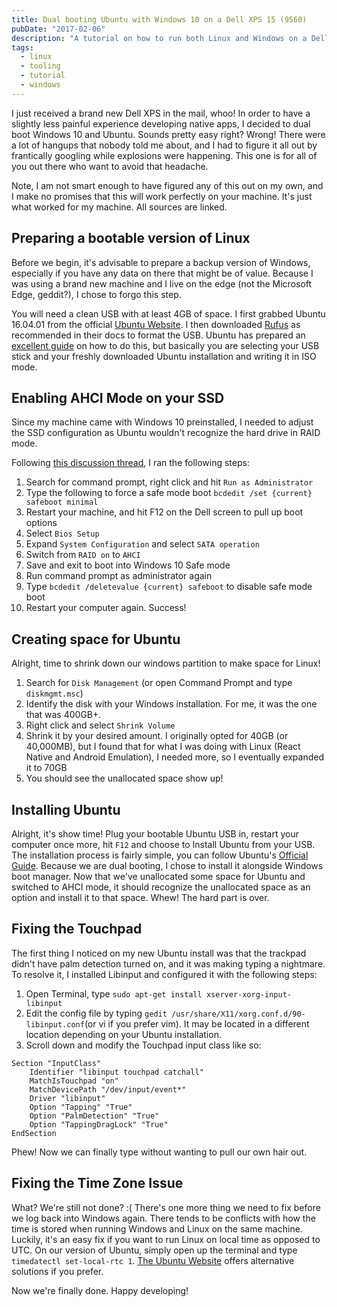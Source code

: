 ---
title: Dual booting Ubuntu with Windows 10 on a Dell XPS 15 (9560)
pubDate: "2017-02-06"
description: "A tutorial on how to run both Linux and Windows on a Dell XPS."
tags:
  - linux
  - tooling
  - tutorial
  - windows
---

I just received a brand new Dell XPS in the mail, whoo! In order to have a slightly less painful experience developing native apps, I decided to dual boot Windows 10 and Ubuntu. Sounds pretty easy right? Wrong! There were a lot of hangups that nobody told me about, and I had to figure it all out by frantically googling while explosions were happening. This one is for all of you out there who want to avoid that headache.

Note, I am not smart enough to have figured any of this out on my own, and I make no promises that this will work perfectly on your machine. It's just what worked for my machine. All sources are linked.

## Preparing a bootable version of Linux

Before we begin, it's advisable to prepare a backup version of Windows, especially if you have any data on there that might be of value. Because I was using a brand new machine and I live on the edge (not the Microsoft Edge, geddit?), I chose to forgo this step.

You will need a clean USB with at least 4GB of space.
I first grabbed Ubuntu 16.04.01 from the official [Ubuntu Website](https://www.ubuntu.com/download/desktop). I then downloaded [Rufus](https://rufus.akeo.ie/) as recommended in their docs to format the USB. Ubuntu has prepared an [excellent guide](https://www.ubuntu.com/download/desktop/create-a-usb-stick-on-windows) on how to do this, but basically you are selecting your USB stick and your freshly downloaded Ubuntu installation and writing it in ISO mode.

## Enabling AHCI Mode on your SSD

Since my machine came with Windows 10 preinstalled, I needed to adjust the SSD configuration as Ubuntu wouldn't recognize the hard drive in RAID mode.

Following [this discussion thread](https://www.tenforums.com/drivers-hardware/15006-attn-ssd-owners-enabling-ahci-mode-after-windows-10-installation.html), I ran the following steps:

1. Search for command prompt, right click and hit `Run as Administrator`
2. Type the following to force a safe mode boot `bcdedit /set {current} safeboot minimal`
3. Restart your machine, and hit F12 on the Dell screen to pull up boot options
4. Select `Bios Setup`
5. Expand `System Configuration` and select `SATA operation`
6. Switch from `RAID on` to `AHCI`
7. Save and exit to boot into Windows 10 Safe mode
8. Run command prompt as administrator again
9. Type `bcdedit /deletevalue {current} safeboot` to disable safe mode boot
10. Restart your computer again. Success!

## Creating space for Ubuntu

Alright, time to shrink down our windows partition to make space for Linux!

1. Search for `Disk Management` (or open Command Prompt and type `diskmgmt.msc`)
2. Identify the disk with your Windows installation. For me, it was the one that was 400GB+.
3. Right click and select `Shrink Volume`
4. Shrink it by your desired amount. I originally opted for 40GB (or 40,000MB), but I found that for what I was doing with Linux (React Native and Android Emulation), I needed more, so I eventually expanded it to 70GB
5. You should see the unallocated space show up!

## Installing Ubuntu

Alright, it's show time! Plug your bootable Ubuntu USB in, restart your computer once more, hit `F12` and choose to Install Ubuntu from your USB. The installation process is fairly simple, you can follow Ubuntu's [Official Guide](https://www.ubuntu.com/download/desktop/install-ubuntu-desktop). Because we are dual booting, I chose to install it alongside Windows boot manager. Now that we've unallocated some space for Ubuntu and switched to AHCI mode, it should recognize the unallocated space as an option and install it to that space. Whew! The hard part is over.

## Fixing the Touchpad

The first thing I noticed on my new Ubuntu install was that the trackpad didn't have palm detection turned on, and it was making typing a nightmare. To resolve it, I installed Libinput and configured it with the following steps:

1. Open Terminal, type `sudo apt-get install xserver-xorg-input-libinput`
2. Edit the config file by typing `gedit /usr/share/X11/xorg.conf.d/90-libinput.conf`(or vi if you prefer vim). It may be located in a different location depending on your Ubuntu installation.
3. Scroll down and modify the Touchpad input class like so:

```
Section "InputClass"
    Identifier "libinput touchpad catchall"
    MatchIsTouchpad "on"
    MatchDevicePath "/dev/input/event*"
    Driver "libinput"
    Option "Tapping" "True"
    Option "PalmDetection" "True"
    Option "TappingDragLock" "True"
EndSection
```

Phew! Now we can finally type without wanting to pull our own hair out.

## Fixing the Time Zone Issue

What? We're still not done? :( There's one more thing we need to fix before we log back into Windows again. There tends to be conflicts with how the time is stored when running Windows and Linux on the same machine. Luckily, it's an easy fix if you want to run Linux on local time as opposed to UTC. On our version of Ubuntu, simply open up the terminal and type `timedatectl set-local-rtc 1`. [The Ubuntu Website](https://help.ubuntu.com/community/UbuntuTime#Multiple_Boot_Systems_Time_Conflicts) offers alternative solutions if you prefer.

Now we're finally done. Happy developing!
